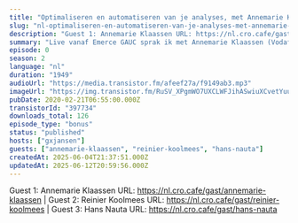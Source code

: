 ```yaml
---
title: "Optimaliseren en automatiseren van je analyses, met Annemarie Klaassen (VodafoneZiggo), Reinier Koolmees & Hans Nauta (Online Dialogue)"
slug: "nl-optimaliseren-en-automatiseren-van-je-analyses-met-annemarie-klaassen-vodafoneziggo-reinier-koolmees-hans-nauta-online-dialogue"
description: "Guest 1: Annemarie Klaassen URL: https://nl.cro.cafe/gast/annemarie-klaassen | Guest 2: Reinier Koolmees URL: https://nl.cro.cafe/gast/reinier-koolmees | Guest 3: Hans Nauta URL: https://nl.cro.cafe/gast/hans-nauta"
summary: "Live vanaf Emerce GAUC sprak ik met Annemarie Klaassen (VodafoneZiggo), Reinier Koolmees en Hans Nauta (beide Online Dialogue) over hun sessies over het optimaliseren en automatiseren van analyses."
episode: 0
season: 2
language: "nl"
duration: "1949"
audioUrl: "https://media.transistor.fm/afeef27a/f9149ab3.mp3"
imageUrl: "https://img.transistor.fm/RuSV_XPgmWO7UXCLWFJihASwiuXCvetYuuThKyYxexo/rs:fill:3000:3000:1/q:60/aHR0cHM6Ly9pbWct/dXBsb2FkLXByb2R1/Y3Rpb24udHJhbnNp/c3Rvci5mbS83NjZj/NmNlY2FlMmQ5OTlj/NGQ1NWE4N2ZhZWRj/ZGNhNC5qcGVn.webp"
pubDate: 2020-02-21T06:55:00.000Z
transistorId: "397734"
downloads_total: 126
episode_type: "bonus"
status: "published"
hosts: ["gxjansen"]
guests: ["annemarie-klaassen", "reinier-koolmees", "hans-nauta"]
createdAt: 2025-06-04T21:37:51.000Z
updatedAt: 2025-06-12T20:59:56.000Z
---
```


Guest 1: Annemarie Klaassen URL: https://nl.cro.cafe/gast/annemarie-klaassen | Guest 2: Reinier Koolmees URL: https://nl.cro.cafe/gast/reinier-koolmees | Guest 3: Hans Nauta URL: https://nl.cro.cafe/gast/hans-nauta
